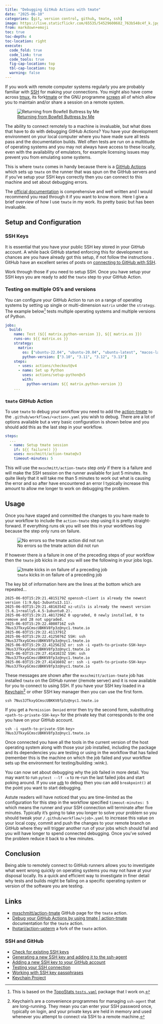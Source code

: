 ```yaml
---
title: "Debugging GitHub Actions with tmate"
date: "2025-06-10"
categories: [git, version control, github, tmate, ssh]
image: https://live.staticflickr.com/65535/54529600682_763b548c4f_k.jpg
from: markdown+emoji
toc: true
toc-depth: 4
toc-location: right
execute:
  code_fold: true
  code_link: true
  code_tools: true
  fig-cap-location: top
  tbl-cap-location: top
  warning: false
---
```


If you work with remote computer systems regularly you are probably familiar with [SSH](privacy_ssh.md) for making your
connections. You might also have come across [tmux](https://github.com/tmux/tmux/wiki), its
fork[tmate](https://tmate.io/) or the GNU programme [screen](https://www.gnu.org/software/screen/) all of which allow
you to maintain and/or share a session on a remote system.

![[Returning from Bowfell Buttress by
Me](https://www.flickr.com/photos/slackline/54529600682/in/datetaken/)](https://live.staticflickr.com/65535/54529600682_763b548c4f_k.jpg)

The ability to connect remotely to a machine is invaluable, but what does that have to do with debugging GitHub Actions?
You have your development environment on your local computer where you have made sure all tests pass and the
documentation builds. Well often tests are run on a multitiude of operating systems and you may not always have access
to these locally, even with the availability of emulators, for example licensing issues may prevent you from emulating
some systems.

This is where `tmate` comes in handy because there is a [GitHub Actions](github_actions.md) which sets up
`tmate` on the runner that was spun on the GitHub servers and if you've setup your SSH keys correctly then you can
connect to this machine and set about debugging errors.

The  [official documentation](https://mxschmitt.github.io/action-tmate/) is comprehensive and well written and I would
recommend you read through it if you want to know more. Here I give a brief overview of how I use `tmate` in my
work. Its pretty basic but has been invaluable.

## Setup and Configuration

### SSH Keys

It is essential that you have your public SSH key stored in your GitHub account. A while back GitHub started enforcing
this for development so chances are you have already got this setup, if not follow the instructions . GitHub have an
excellent series of posts on [connecting to GitHub with
SSH](https://docs.github.com/en/authentication/connecting-to-github-with-ssh/).

Work through those if you need to setup SSH. Once you have setup your SSH keys you are ready to add the `tmate` step to
your GitHub Action.

### Testing on multiple OS's and versions

You can configure your GitHub Action to run on a range of operating systems by setting up single or multi-dimension
`matrix` under the `strategy`. The example below[^1] tests multiple operating systems and multiple versions of Python.

```yaml
jobs:
  build:
    name: Test (${{ matrix.python-version }}, ${{ matrix.os }})
    runs-on: ${{ matrix.os }}
    strategy:
      matrix:
        os: ["ubuntu-22.04", "ubuntu-20.04", "ubuntu-latest", "macos-latest", "windows-latest"]
        python-version: ["3.10", "3.11", "3.12", "3.13"]
    steps:
      - uses: actions/checkout@v4
      - name: Set up Python
        uses: actions/setup-python@v5
        with:
          python-version: ${{ matrix.python-version }}
    ...
```

### `tmate` GitHub Action

To use `tmate` to debug your workflow you need to add the [action-tmate](https://mxschmitt.github.io/action-tmate/) to
the `.github/workflows/<action>.yaml` you wish to debug. There are a lot of options available but a very basic
configuration is shown below and you should add this as the last step in your workflow.

```yaml
steps:
  ...
  - name: Setup tmate session
    if: ${{ failure() }}
    uses: mxschmitt/action-tmate@v3
    timeout-minutes: 5
```

This will use the `mxschmitt/action-tmate` step  *only* if there is a failure and will make the SSH session on the runner
available for just 5 minutes. Its quite likely that it will take me than 5 minutes to work out what is causing the
error and so after have encountered an error I typically increase this amount to allow me longer to work on debugging
the problem.

## Usage

Once you have staged and committed the changes to you have made to your workflow to include the `action-tmate` step
using it is pretty straight-forward. If everything runs ok you will see this in your workflows log because the step only
runs on failure.

![No errors so the tmate action did not run](img/tmate_skipped.png)

If however there *is* a failure in one of the preceding steps of your workflow then the `tmate` job kicks in and you
will see the following in your jobs logs.

![`tmate` kicks in on failure of a preceding job](img/tmate_kicks_in.png)

The key bit of information here are the lines at the bottom which are repeated...

```shell
2025-06-03T15:29:21.4815179Z openssh-client is already the newest version (1:9.6p1-3ubuntu13.11).
2025-06-03T15:29:21.4816354Z xz-utils is already the newest version (5.6.1+really5.4.5-1ubuntu0.2).
2025-06-03T15:29:21.4817296Z 0 upgraded, 0 newly installed, 0 to remove and 28 not upgraded.
2025-06-03T15:29:22.4080716Z ssh 7Nus3JTkxyGCmscUBKKV8fp3z@nyc1.tmate.io
2025-06-03T15:29:22.4113791Z
2025-06-03T15:29:22.4125076Z SSH: ssh 7Nus3JTkxyGCmscUBKKV8fp3z@nyc1.tmate.io
2025-06-03T15:29:22.4125623Z or: ssh -i <path-to-private-SSH-key> 7Nus3JTkxyGCmscUBKKV8fp3z@nyc1.tmate.io
2025-06-03T15:29:27.4141023Z SSH: ssh 7Nus3JTkxyGCmscUBKKV8fp3z@nyc1.tmate.io
2025-06-03T15:29:27.4141669Z or: ssh -i <path-to-private-SSH-key> 7Nus3JTkxyGCmscUBKKV8fp3z@nyc1.tmate.io
```

These messages are shown after the `mxschmitt/action-tmate` job has installed `tmate` on the GitHub runner (/remote
server) and it is now available for you to connect to using SSH. If you have your SSH key loaded in a
[Keychain](https://www.funtoo.org/Funtoo:Keychain)[^2] or other SSH key manager then you can use the first form.

```shell
ssh 7Nus3JTkxyGCmscUBKKV8fp3z@nyc1.tmate.io
```

If you get a `Permission Denied` error then try the second form, substituting `<path-to-private-SSH-key>` for the
private key that corresponds to the one you have on your GitHub account.

```shell
ssh -i <path-to-private-SSH-key> 7Nus3JTkxyGCmscUBKKV8fp3z@nyc1.tmate.io
```

Once connected you have all the tools in the current version of the host operating system along with those your job
installed, including the package and its dependencies you are testing or using in the workflow that has failed (remember
this is the machine on which the job failed and your workflow sets up the environment for testing/building :wink:).

You can now set about debugging why the job failed in more detail. You may want to run `pytest --lf -x` to re-run the
last failed jobs and start poking around. If you use [`pdb`](https://docs.python.org/3/library/pdb.html) to debug then
you can add `breakpoint()` at the point you want to start debugging.

Astute readers will have noticed that you are time-limited as the configuration for this step in the workflow specified
`timeout-minutes: 5` which means the runner and your SSH connection will terminate after five minutes. Typically it's
going to take you longer to solve your problem so you should tweak your `/.github/workflow/<job>.yaml` to increase this
value on your local copy, commit and push the changes to your remote branch on GitHub where they will trigger another
run of your jobs which should fail and you will have longer to spend connected debugging. Once you've solved the problem
reduce it back to a few minutes.

## Conclusion

Being able to remotely connect to GitHub runners allows you to investigate what went wrong quickly on operating systems
you may not have at your disposal locally. Its a quick and efficient way to investigate in finer detail why tests and
builds might be failing on a specific operating system or version of the software you are testing.

## Links

- [mxschmitt/action-tmate](https://github.com/mxschmitt/action-tmate) GitHub page for the `tmate` action.
- [Debug your GitHub Actions by using tmate | action-tmate](https://mxschmitt.github.io/action-tmate/) documentation for
  the `tmate` action.
- [lhotari/action-upterm](https://github.com/lhotari/action-upterm) a fork of the `tmate` action.

### SSH and GitHub

- [Check for existing SSH keys](https://docs.github.com/en/authentication/connecting-to-github-with-ssh/checking-for-existing-ssh-keys)
- [Generating a new SSH key and adding it to the ssh-agent](https://docs.github.com/en/authentication/connecting-to-github-with-ssh/generating-a-new-ssh-key-and-adding-it-to-the-ssh-agent)
- [Adding a new SSH key to your GitHub account](https://docs.github.com/en/authentication/connecting-to-github-with-ssh/adding-a-new-ssh-key-to-your-github-account)
- [Testing your SSH connection](https://docs.github.com/en/authentication/connecting-to-github-with-ssh/testing-your-ssh-connection)
- [Working with SSH key passphrases](https://docs.github.com/en/authentication/connecting-to-github-with-ssh/working-with-ssh-key-passphrases)
- [Keychain Project](https://www.funtoo.org/Funtoo:Keychain)

[^1]: This is based on the [TopoStats
    `tests.yaml`](https://github.com/AFM-SPM/TopoStats/blob/main/.github/workflows/tests.yaml) package that I work on.
[^2]: Keychain's are a convenience programmes for managing `ssh-agent` that are long-running. They mean you can enter your
    SSH password once, typically on login, and your private keys are held in memory and used whenever you attempt to
    connect via SSH to a remote machine.
